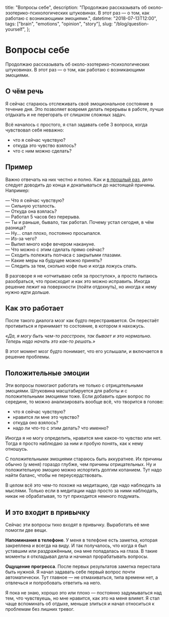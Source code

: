   title: "Вопросы себе",
  description:
    "Продолжаю рассказывать об около-эзотерико-психологических штуковинах. В этот раз — о том, как работаю с возникающими эмоциями.",
  datetime: "2018-07-13T12:00",
  tags: ["brain", "emotions", "opinion", "story"],
  slug: "/blog/question-yourself",
};

# Вопросы себе

Продолжаю рассказывать об около-эзотерико-психологических штуковинах. В этот раз — о том, как работаю с возникающими эмоциями.

## О чём речь

Я сейчас стараюсь отслеживать своё эмоциональное состояние в течение дня. Это позволяет вовремя делать перерывы в работе, лучше отдыхать и не перегорать от слишком сложных задач.

Всё началось с простого, я стал задавать себе 3 вопроса, когда чувствовал себя неважно:

- что я сейчас чувствую?
- откуда это чувство взялось?
- что с ним можно сделать?

## Пример

Важно отвечать на них честно и полно. Как и [в прошлый раз](/blog/fight-fear-with-fire/), дело следует доводить до конца и докапываться до настоящей причины. Например:

— Что я сейчас чувствую?<br />
— Сильную усталость.<br />
— Откуда она взялась?<br />
— Работал 5 часов без перерыва.<br />
— Ты и раньше, бывало, так работал. Почему устал сегодня, в чём разница?<br />
— Ну... спал плохо, постоянно просыпался.<br />
— Из-за чего?<br />
— Выпил много кофе вечером накануне.<br />
— Что можно с этим сделать прямо сейчас?<br />
— Сходить полежать полчаса с закрытыми глазами.<br />
— Какие меры на будущее можно принять?<br />
— Следить за тем, сколько кофе пью и когда ложусь спать.

В разговоре я не «отчитываю себя за проступок», а просто пытаюсь разобраться, что происходит и как это можно исправить. Иногда решение лежит на поверхности (пойти отдохнуть), но иногда к нему нужно идти дольше.

## Как это работает

После такого диалога мозг как будто перестраивается. Он перестаёт противиться и принимает то состояние, в котором я нахожусь.

_«Да, я могу быть чем-то расстроен, так бывает и это нормально. Теперь надо начать это как-то решать.»_

В этот момент мозг будто понимает, что его услышали, и включается в решение проблемы.

## Положительные эмоции

Эти вопросы помогают работать не только с отрицательными эмоциями. Штуковина масштабируется для работы и с положительными эмоциями тоже. Если добавить один вопрос по середине, то можно анализировать вообще всё, что творится в голове:

- что я сейчас чувствую?
- нравится ли мне это чувство?
- откуда оно взялось?
- надо ли что-то с этим делать? что именно?

Иногда я не могу определить, нравится мне какое-то чувство или нет. Тогда я просто наблюдаю за ним и пробую понять, как к нему отношусь.

С положительными эмоциями стараюсь быть аккуратнее. Их причины обычно (у меня) гораздо глубже, чем причины отрицательных. Ну и положительную эмоцию можно испортить долгим копанием. Тут надо найти баланс, чтобы не переусердствовать.

В целом всё это чем-то похоже на медитацию, где надо наблюдать за мыслями. Только если в медитации надо просто за ними наблюдать, никак не обрабатывая, то тут приходится немного подумать.

## И это входит в привычку

Сейчас эти вопросы тихо входят в привычку. Выработать её мне помогли две вещи.

**Напоминания в телефоне**. У меня в телефоне есть заметка, которая закреплена и всегда на виду. И так получалось, что когда я был уставшим или раздражённым, она мне попадалась на глаза. В такие моменты я откладывал дела и начинал прорабатывать вопросы.

**Ощущение прогресса**. После первых результатов заметка перестала быть нужной. Я начал задавать себе первый вопрос почти автоматически. Тут главное — не отмахиваться, типа времени нет, а отвлечься и попробовать ответить на него.

Я пока не знаю, хорошо это или плохо — постоянно задумываться над тем, что чувствуешь, но мне нравится, как это на меня влияет. Я стал чаще вспоминать об отдыхе, меньше злиться и начал относиться к проблемам без лишних тревог.

